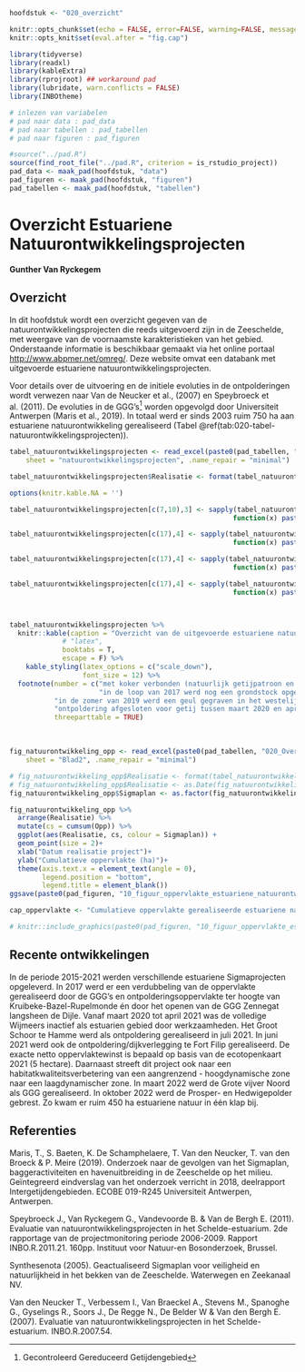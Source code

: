 ```r

hoofdstuk <- "020_overzicht"

```

```r

knitr::opts_chunk$set(echo = FALSE, error=FALSE, warning=FALSE, message=FALSE, cache=FALSE, fig.showtext = TRUE, dpi = 300)
knitr::opts_knit$set(eval.after = "fig.cap")


```

```r

library(tidyverse)
library(readxl)
library(kableExtra)
library(rprojroot) ## workaround pad
library(lubridate, warn.conflicts = FALSE)
library(INBOtheme)

```

```r

# inlezen van variabelen
# pad naar data : pad_data
# pad naar tabellen : pad_tabellen
# pad naar figuren : pad_figuren

#source("../pad.R")
source(find_root_file("../pad.R", criterion = is_rstudio_project))
pad_data <- maak_pad(hoofdstuk, "data")
pad_figuren <- maak_pad(hoofdstuk, "figuren")
pad_tabellen <- maak_pad(hoofdstuk, "tabellen")

```

# Overzicht Estuariene Natuurontwikkelingsprojecten

**Gunther Van Ryckegem**

## Overzicht

In dit hoofdstuk wordt een overzicht gegeven van de natuurontwikkelingsprojecten die reeds uitgevoerd zijn in de Zeeschelde, met weergave van de voornaamste karakteristieken van het gebied.
Onderstaande informatie is beschikbaar gemaakt via het online portaal <http://www.abpmer.net/omreg/>.
Deze website omvat een databank met uitgevoerde estuariene natuurontwikkelingsprojecten.

Voor details over de uitvoering en de initiele evoluties in de ontpolderingen wordt verwezen naar Van de Neucker et al., (2007) en Speybroeck et al. (2011).
De evoluties in de GGG's[^overzicht-1] worden opgevolgd door Universiteit Antwerpen (Maris et al., 2019).
In totaal werd er sinds 2003 ruim 750 ha aan estuariene natuurontwikkeling gerealiseerd (Tabel \@ref(tab:020-tabel-natuurontwikkelingsprojecten)).

[^overzicht-1]: Gecontroleerd Gereduceerd Getijdengebied

```r

tabel_natuurontwikkelingsprojecten <- read_excel(paste0(pad_tabellen, "020_Overzicht_tabellen.xlsx"), 
    sheet = "natuurontwikkelingsprojecten", .name_repair = "minimal")

tabel_natuurontwikkelingsprojecten$Realisatie <- format(tabel_natuurontwikkelingsprojecten$Realisatie, format="%Y-%m")

options(knitr.kable.NA = '')

tabel_natuurontwikkelingsprojecten[c(7,10),3] <- sapply(tabel_natuurontwikkelingsprojecten[c(7,10),3], 
                                                       function(x) paste0(x, footnote_marker_number(1)))

tabel_natuurontwikkelingsprojecten[c(17),4] <- sapply(tabel_natuurontwikkelingsprojecten[c(16),4], 
                                                       function(x) paste0(x, footnote_marker_number(2)))

tabel_natuurontwikkelingsprojecten[c(17),4] <- sapply(tabel_natuurontwikkelingsprojecten[c(16),4], 
                                                       function(x) paste0(x, footnote_marker_number(3)))

tabel_natuurontwikkelingsprojecten[c(17),4] <- sapply(tabel_natuurontwikkelingsprojecten[c(16),4], 
                                                       function(x) paste0(x, footnote_marker_number(4)))



tabel_natuurontwikkelingsprojecten %>% 
  knitr::kable(caption = "Overzicht van de uitgevoerde estuariene natuurontwikkelingsprojecten langsheen de Zeeschelde en zijrivieren. De gebieden staan gerangschikt van grens BE-NL stroomopwaarts. MWeA - Meest Wenselijk Alternatief - geactualiseerd Sigmaplan gebieden zijn geselecteerd (Synthesenota, 2005).",
             # "latex", 
             booktabs = T,
             escape = F) %>% 
    kable_styling(latex_options = c("scale_down"),
                  font_size = 12) %>%
  footnote(number = c("met koker verbonden (natuurlijk getijpatroon en dynamiek is beïnvloed)",
                      "in de loop van 2017 werd nog een grondstock opgeruimd en toegevoegd aan de ontpoldering (+ 2.2 ha)"),
           "in de zomer van 2019 werd een geul gegraven in het westelijk deel van de Wijmeers en ging estuariene oppervlakte tijdelijk verloren door de aanleg van een zandstock",
           "ontpoldering afgesloten voor getij tussen maart 2020 en april 2021 voor de aanleg van een vloedschaar in oostelijk deel",
           threeparttable = TRUE)

```

<br/>

```r

fig_natuurontwikkeling_opp <- read_excel(paste0(pad_tabellen, "020_Overzicht_tabellen.xlsx"), 
    sheet = "Blad2", .name_repair = "minimal")

# fig_natuurontwikkeling_opp$Realisatie <- format(tabel_natuurontwikkelingsprojecten$Realisatie, format="%Y-%m")
# fig_natuurontwikkeling_opp$Realisatie <- as.Date(fig_natuurontwikkeling_opp$Realisatie)
fig_natuurontwikkeling_opp$Sigmaplan <- as.factor(fig_natuurontwikkeling_opp$`MWeA Estuarien gebied`)

fig_natuurontwikkeling_opp %>%
  arrange(Realisatie) %>% 
  mutate(cs = cumsum(Opp)) %>% 
  ggplot(aes(Realisatie, cs, colour = Sigmaplan)) +
  geom_point(size = 2)+
  xlab("Datum realisatie project")+
  ylab("Cumulatieve oppervlakte (ha)")+
  theme(axis.text.x = element_text(angle = 0),
        legend.position = "bottom",
        legend.title = element_blank())
ggsave(paste0(pad_figuren, "10_figuur_oppervlakte_estuariene_natuurontwikkeling.jpg"))

cap_oppervlakte <- "Cumulatieve oppervlakte gerealiseerde estuariene natuurontwikkelingsgebieden. Oranje punten betreffen projecten van het geactualiseerde Sigmaplan (MWeA); blauwe punten zijn andere natuurontwikkelingsprojecten."

# knitr::include_graphics(paste0(pad_figuren, "10_figuur_oppervlakte_estuariene_natuurontwikkeling.jpg"))  
```

## Recente ontwikkelingen

In de periode 2015-2021 werden verschillende estuariene Sigmaprojecten opgeleverd.
In 2017 werd er een verdubbeling van de oppervlakte gerealiseerd door de GGG's en ontpolderingsoppervlakte ter hoogte van Kruibeke-Bazel-Rupelmonde én door het openen van de GGG Zennegat langsheen de Dijle.
Vanaf maart 2020 tot april 2021 was de volledige Wijmeers inactief als estuarien gebied door werkzaamheden.
Het Groot Schoor te Hamme werd als ontpoldering gerealiseerd in juli 2021.
In juni 2021 werd ook de ontpoldering/dijkverlegging te Fort Filip gerealiseerd.
De exacte netto oppervlaktewinst is bepaald op basis van de ecotopenkaart 2021 (5 hectare).
Daarnaast streeft dit project ook naar een habitatkwaliteitsverbetering van een aangrenzend - hoogdynamische zone naar een laagdynamischer zone. In maart 2022 werd de Grote vijver Noord als GGG gerealiseerd. In oktober 2022 werd de Prosper- en Hedwigepolder gebrest. Zo kwam er ruim 450 ha estuariene natuur in één klap bij.

## Referenties

Maris, T., S. Baeten, K. De Schamphelaere, T. Van den Neucker, T.
van den Broeck & P.
Meire (2019).
Onderzoek naar de gevolgen van het Sigmaplan, baggeractiviteiten en havenuitbreiding in de Zeeschelde op het milieu.
Geïntegreerd eindverslag van het onderzoek verricht in 2018, deelrapport Intergetijdengebieden.
ECOBE 019-R245 Universiteit Antwerpen, Antwerpen.

Speybroeck J., Van Ryckegem G., Vandevoorde B.
& Van de Bergh E.
(2011).
Evaluatie van natuurontwikkelingsprojecten in het Schelde-estuarium.
2de rapportage van de projectmonitoring periode 2006-2009.
Rapport INBO.R.2011.21.
160pp.
Instituut voor Natuur-en Bosonderzoek, Brussel.

Synthesenota (2005).
Geactualiseerd Sigmaplan voor veiligheid en natuurlijkheid in het bekken van de Zeeschelde.
Waterwegen en Zeekanaal NV.

Van den Neucker T., Verbessem I., Van Braeckel A., Stevens M., Spanoghe G., Gyselings R., Soors J., De Regge N., De Belder W & Van den Bergh E.
(2007).
Evaluatie van natuurontwikkelingsprojecten in het Schelde-estuarium.
INBO.R.2007.54.
